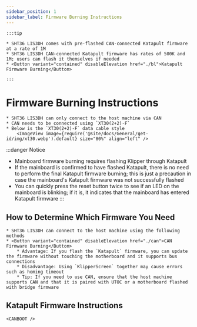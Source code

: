 ```yaml
---
sidebar_position: 1
sidebar_label: Firmware Burning Instructions
---
```










    :::tip

    * SHT36 LIS3DH comes with pre-flashed CAN-connected Katapult firmware at a rate of 1M
    * SHT36 LIS3DH CAN-connected Katapult firmware has rates of 500K and 1M; users can flash it themselves if needed
    * <Button variant="contained" disableElevation href="./bl">Katapult Firmware Burning</Button>

    :::

# Firmware Burning Instructions

    * SHT36 LIS3DH can only connect to the host machine via CAN
    * CAN needs to be connected using `XT30(2+2)-F`
    * Below is the `XT30(2+2)-F` data cable style
        <ImageView image={require('@site/docs/General/get-id/img/xt30.webp').default} size="80%" align="left" />

:::danger Notice
* Mainboard firmware burning requires flashing Klipper through Katapult
* If the mainboard is confirmed to have flashed Katapult, there is no need to perform the final Katapult firmware burning; this is just a precaution in case the mainboard's Katapult firmware was not successfully flashed
* You can quickly press the reset button twice to see if an LED on the mainboard is blinking; if it is, it indicates that the mainboard has entered Katapult firmware
:::

## How to Determine Which Firmware You Need

    * SHT36 LIS3DH can connect to the host machine using the following methods
    * <Button variant="contained" disableElevation href="./can">CAN Firmware Burning</Button>
        * Advantage: If you flash the `Katapult` firmware, you can update the firmware without touching the motherboard and it supports bus connections
        * Disadvantage: Using `KlipperScreen` together may cause errors such as homing timeout
        * Tip: If you need to use CAN, ensure that the host machine supports CAN and that it is paired with UTOC or a motherboard flashed with bridge firmware

## Katapult Firmware Instructions

    <CANBOOT />